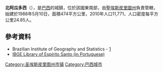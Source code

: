 {{coord|18|32|47|S|40|58|58|W|scale:30000|display=title}}

'''北阿瓜多西'''（{{lang-pt|Água Doce do Norte}}），是[[巴西|巴西]]的城鎮，位於該國東南部，由[[聖埃斯皮里圖州|聖埃斯皮里圖州]]負責管轄，始建於1988年5月10日，面積474平方公里，2010年人口11,771，人口密度每平方公里24.85人。

==參考資料==
* Brazilian Institute of Geography and Statistics - [https://web.archive.org/web/20080611095922/http://www.ibge.gov.br/cidadesat/default.php]
* [http://biblioteca.ibge.gov.br/visualizacao/dtbs/espiritosanto/aguadocedonorte.pdf IBGE Library of Espírito Santo (in Portuguese)]{{Wayback|url=http://biblioteca.ibge.gov.br/visualizacao/dtbs/espiritosanto/aguadocedonorte.pdf |date=20110706160016 }}

{{Brazil-geo-stub}}
{{聖埃斯皮里圖州市鎮}}
[[Category:圣埃斯皮里图州市镇|Category:圣埃斯皮里图州市镇]]
[[Category:巴西城市|Category:巴西城市]]